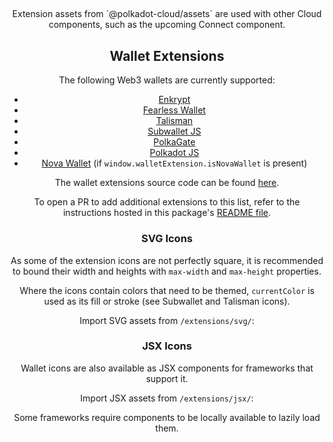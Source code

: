 
<Header
  title="Web3 Extension Assets"
  subtitle="A list of popular Web3 wallet extensions with metadata and icons."
  npm={props.npm}
/>

##

<Note>
Extension assets from `@polkadot-cloud/assets` are used with other Cloud components, such as the upcoming Connect component.
</Note>

##

## Wallet Extensions

The following Web3 wallets are currently supported:

- <a href="https://enkrypt.com" target="_blank" rel="noreferrer">Enkrypt</a>
- <a href="https://fearlesswallet.io" target="_blank" rel="noreferrer">Fearless Wallet</a>
- <a href="https://talisman.xyz" target="_blank" rel="noreferrer">Talisman</a>
- <a href="https://subwallet.app" target="_blank" rel="noreferrer">Subwallet JS</a>
- <a href="https://polkagate.xyz" target="_blank" rel="noreferrer">PolkaGate</a>
- <a href="https://polkadot.js.org/extension" target="_blank" rel="noreferrer"> Polkadot JS</a>
- <a href="https://novawallet.io" target="_blank" rel="noreferrer">Nova Wallet</a> (if `window.walletExtension.isNovaWallet` is present)

The wallet extensions source code can be found <a href="https://github.com/paritytech/polkadot-cloud/blob/main/packages/assets/lib/extensions/index.tsx" target="_blank" rel="noreferrer">here</a>.

<Note>
To open a PR to add additional extensions to this list, refer to the instructions hosted in this package's <a href="https://github.com/paritytech/polkadot-cloud/tree/main/packages/assets#adding-web-extension-wallets" target="_blank" rel="noreferrer">README file</a>.
</Note>

### SVG Icons

As some of the extension icons are not perfectly square, it is recommended to bound their width and heights with `max-width` and `max-height` properties.

Where the icons contain colors that need to be themed, `currentColor` is used as its fill or stroke (see Subwallet and Talisman icons).

Import SVG assets from `/extensions/svg/`:

<ExtensionsSvg />

### JSX Icons

Wallet icons are also available as JSX components for frameworks that support it.

Import JSX assets from `/extensions/jsx/`:

<ExtensionsJsx />

<Note>
Some frameworks require components to be locally available to lazily load them.
</Note>